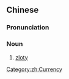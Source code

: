 {{also|兹罗提}}
==Chinese==
{{zh-forms|s=兹罗提|gloss=-}}

===Pronunciation===
{{zh-pron
|m=zīluótí
|cat=n
}}

===Noun===
{{zh-noun}}

# [[zloty]]

[[Category:zh:Currency]]